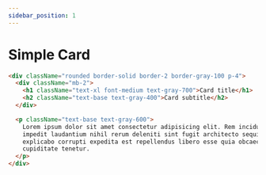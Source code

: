 ```yaml
---
sidebar_position: 1
---
```



# Simple Card

<SimpleCard></SimpleCard>

```html
<div className="rounded border-solid border-2 border-gray-100 p-4">
  <div className="mb-2">
    <h1 className="text-xl font-medium text-gray-700">Card title</h1>
    <h2 className="text-base text-gray-400">Card subtitle</h2>
  </div>

  <p className="text-base text-gray-600">
    Lorem ipsum dolor sit amet consectetur adipisicing elit. Rem incidunt
    impedit laudantium nihil rerum deleniti sint fugit architecto sequi,
    explicabo corrupti expedita est repellendus libero esse quia obcaecati
    cupiditate tenetur.
  </p>
</div>
```

